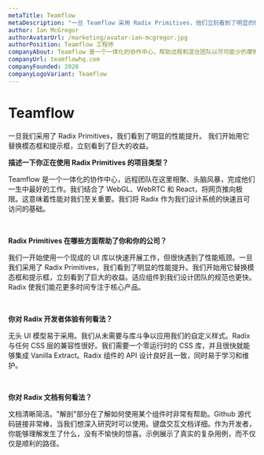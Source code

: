 ```yaml
---
metaTitle: Teamflow
metaDescription: "一旦 Teamflow 采用 Radix Primitives，他们立刻看到了明显的性能提升。适应组件到他们设计团队的规范也更快，这使他们能花更多时间专注于核心产品。"
author: Ian McGregor
authorAvatarUrl: /marketing/avatar-ian-mcgregor.jpg
authorPosition: Teamflow 工程师
companyAbout: Teamflow 是一个一体化的协作中心，帮助远程和混合团队以尽可能少的摩擦进行协作。
companyUrl: teamflowhq.com
companyFounded: 2020
companyLogoVariant: Teamflow
---
```


# Teamflow

<HeroQuote>
	一旦我们采用了 Radix Primitives，我们看到了明显的性能提升。
	我们开始用它替换模态框和提示框，立刻看到了巨大的收益。
</HeroQuote>

**描述一下你正在使用 Radix Primitives 的项目类型？**

Teamflow 是一个一体化的协作中心，远程团队在这里相聚、头脑风暴，完成他们一生中最好的工作。我们结合了 WebGL、WebRTC 和 React，将网页推向极限。这意味着性能对我们至关重要。我们将 Radix 作为我们设计系统的快速且可访问的基础。

<br />

**Radix Primitives 在哪些方面帮助了你和你的公司？**

我们一开始使用一个现成的 UI 库以快速开展工作，但很快遇到了性能瓶颈。一旦我们采用了 Radix Primitives，我们看到了明显的性能提升。我们开始用它替换模态框和提示框，立刻看到了巨大的收益。适应组件到我们设计团队的规范也更快。Radix 使我们能花更多时间专注于核心产品。

<br />

**你对 Radix 开发者体验有何看法？**

无头 UI 模型易于采用。我们从未需要与库斗争以应用我们的自定义样式。Radix 与任何 CSS 层的兼容性很好。我们需要一个零运行时的 CSS 库，并且很快就能够集成 Vanilla Extract。Radix 组件的 API 设计良好且一致，同时易于学习和维护。

<br />

**你对 Radix 文档有何看法？**

文档清晰简洁。"解剖"部分在了解如何使用某个组件时非常有帮助。Github 源代码链接非常棒，当我们想深入研究时可以使用。键盘交互文档详细。作为开发者，你能够理解发生了什么，没有不愉快的惊喜。示例展示了真实的复杂用例，而不仅仅是顺利的路径。